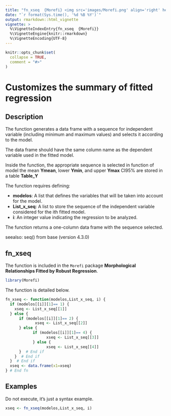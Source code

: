 ```yaml
---
title: "fn_xseq  {Morefi} <img src='images/Morefi.png' align='right' height='20%' width='20%'/>"
date: "`r format(Sys.time(), '%d %B %Y')`"
output: rmarkdown::html_vignette
vignette: >
  %\VignetteIndexEntry{fn_xseq  {Morefi}}
  %\VignetteEngine{knitr::rmarkdown}
  %\VignetteEncoding{UTF-8}
---
```



```r
knitr::opts_chunk$set(
  collapse = TRUE,
  comment = "#>"
)
```


# Customizes the summary of fitted regression

## Description


The function generates a data frame with a sequence for independent variable
(including minimum and maximum values) and selects it according to the model.

The data frame should have the same column name as the dependent variable
used in the fitted model.

Inside the function, the appropriate sequence is selected in function of model
the mean **Ymean**, lower **Ymin**, and upper **Ymax** CI95% are stored in a table **Table_Y**


The function requires defining:

 * **modelos**: A list that defines the variables that will be taken into account for the model.
 * **List_x_seq**: A list to store the sequence of the independent variable considered for the ith fitted model.
 * **i**:  An integer value indicating the regression to be analyzed.
 

The function returns a one-column data frame with the sequence selected. 

seealso: seq() from base (version 4.3.0)


## fn_xseq


The function is included in the `Morefi` package **Morphological Relationships Fitted by Robust Regression**.


```r
library(Morefi)
```


The function is detailed below.


```r
fn_xseq <- function(modelos,List_x_seq, i) {
  if (modelos[[i]][1]== 1) {
    xseq <- List_x_seq[[1]]
  } else {
      if (modelos[[i]][1]== 2) {
             xseq <- List_x_seq[[2]]
      } else {
            if (modelos[[i]][1]== 4) {
                  xseq <- List_x_seq[[3]]
            } else {
                  xseq <- List_x_seq[[4]]
      }  # End if                  
    }  # End if
  }  # End if
  xseq <- data.frame(x1=xseq)
} # End fn
```





## Examples


Do not execute, it's just a syntax example.
<!-- Falta describir el ejemplo y que corra.... -->

```r
xseq <- fn_xseq(modelos,List_x_seq, i)
```
